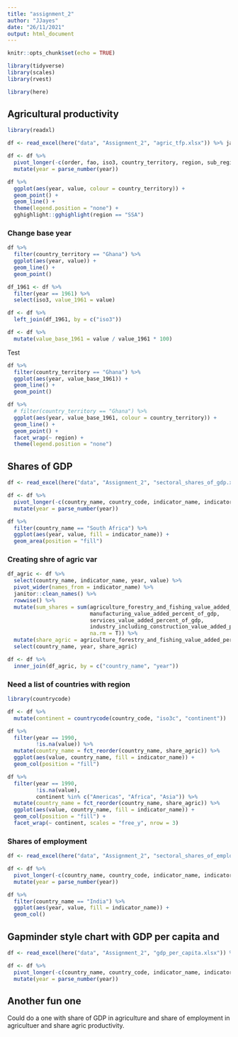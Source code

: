 ```yaml
---
title: "assignment_2"
author: "JJayes"
date: "26/11/2021"
output: html_document
---
```


```r
knitr::opts_chunk$set(echo = TRUE)

library(tidyverse)
library(scales)
library(rvest)

library(here)

```


## Agricultural productivity

```r
library(readxl)

df <- read_excel(here("data", "Assignment_2", "agric_tfp.xlsx")) %>% janitor::clean_names()

df <- df %>% 
  pivot_longer(-c(order, fao, iso3, country_territory, region, sub_region, inc_i), names_to = "year") %>% 
  mutate(year = parse_number(year))

```



```r
df %>%
  ggplot(aes(year, value, colour = country_territory)) +
  geom_point() +
  geom_line() +
  theme(legend.position = "none") +
  gghighlight::gghighlight(region == "SSA")
```

### Change base year

```r
df %>% 
  filter(country_territory == "Ghana") %>% 
  ggplot(aes(year, value)) +
  geom_line() +
  geom_point()
```

```r
df_1961 <- df %>% 
  filter(year == 1961) %>% 
  select(iso3, value_1961 = value)

df <- df %>% 
  left_join(df_1961, by = c("iso3"))

df <- df %>% 
  mutate(value_base_1961 = value / value_1961 * 100)
```


Test

```r
df %>% 
  filter(country_territory == "Ghana") %>% 
  ggplot(aes(year, value_base_1961)) +
  geom_line() +
  geom_point()
```

```r
df %>% 
  # filter(country_territory == "Ghana") %>% 
  ggplot(aes(year, value_base_1961, colour = country_territory)) +
  geom_line() +
  geom_point() +
  facet_wrap(~ region) +
  theme(legend.position = "none")
```


## Shares of GDP

```r
df <- read_excel(here("data", "Assignment_2", "sectoral_shares_of_gdp.xlsx")) %>% janitor::clean_names()

df <- df %>% 
  pivot_longer(-c(country_name, country_code, indicator_name, indicator_code), names_to = "year") %>% 
  mutate(year = parse_number(year))

```

```r
df %>% 
  filter(country_name == "South Africa") %>% 
  ggplot(aes(year, value, fill = indicator_name)) +
  geom_area(position = "fill")
```

### Creating shre of agric var

```r
df_agric <- df %>% 
  select(country_name, indicator_name, year, value) %>% 
  pivot_wider(names_from = indicator_name) %>% 
  janitor::clean_names() %>% 
  rowwise() %>% 
  mutate(sum_shares = sum(agriculture_forestry_and_fishing_value_added_percent_of_gdp, 
                          manufacturing_value_added_percent_of_gdp, 
                          services_value_added_percent_of_gdp,
                          industry_including_construction_value_added_percent_of_gdp,
                          na.rm = T)) %>% 
  mutate(share_agric = agriculture_forestry_and_fishing_value_added_percent_of_gdp / sum_shares*100) %>% 
  select(country_name, year, share_agric)
```

```r
df <- df %>% 
  inner_join(df_agric, by = c("country_name", "year"))
```

### Need a list of countries with region 

```r
library(countrycode)

df <- df %>% 
  mutate(continent = countrycode(country_code, "iso3c", "continent"))
```


```r
df %>% 
  filter(year == 1990,
         !is.na(value)) %>% 
  mutate(country_name = fct_reorder(country_name, share_agric)) %>% 
  ggplot(aes(value, country_name, fill = indicator_name)) +
  geom_col(position = "fill")

df %>% 
  filter(year == 1990,
         !is.na(value),
         continent %in% c("Americas", "Africa", "Asia")) %>% 
  mutate(country_name = fct_reorder(country_name, share_agric)) %>% 
  ggplot(aes(value, country_name, fill = indicator_name)) +
  geom_col(position = "fill") +
  facet_wrap(~ continent, scales = "free_y", nrow = 3)

```

### Shares of employment

```r
df <- read_excel(here("data", "Assignment_2", "sectoral_shares_of_employment.xlsx")) %>% janitor::clean_names()

df <- df %>% 
  pivot_longer(-c(country_name, country_code, indicator_name, indicator_code), names_to = "year") %>% 
  mutate(year = parse_number(year))

```

```r
df %>% 
  filter(country_name == "India") %>% 
  ggplot(aes(year, value, fill = indicator_name)) +
  geom_col()
```



## Gapminder style chart with GDP per capita and 

```r
df <- read_excel(here("data", "Assignment_2", "gdp_per_capita.xlsx")) %>% janitor::clean_names()

df <- df %>% 
  pivot_longer(-c(country_name, country_code, indicator_name, indicator_code), names_to = "year") %>% 
  mutate(year = parse_number(year))
```



## Another fun one

Could do a one with share of GDP in agriculture and share of employment in agricultuer and share agric productivity.






